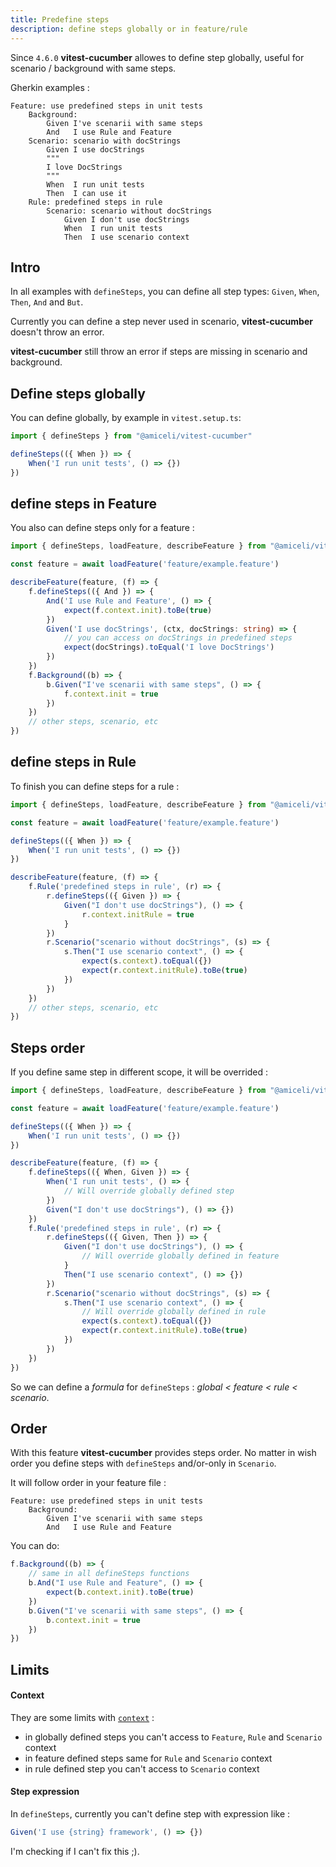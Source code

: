 ```yaml
---
title: Predefine steps
description: define steps globally or in feature/rule
---
```


Since `4.6.0` **vitest-cucumber** allowes to define step globally, useful
for scenario / background with same steps.

Gherkin examples :

```gherkin
Feature: use predefined steps in unit tests
    Background:
        Given I've scenarii with same steps
        And   I use Rule and Feature
    Scenario: scenario with docStrings
        Given I use docStrings
        """
        I love DocStrings
        """
        When  I run unit tests
        Then  I can use it
    Rule: predefined steps in rule
        Scenario: scenario without docStrings
            Given I don't use docStrings
            When  I run unit tests
            Then  I use scenario context
```

## Intro

In all examples with `defineSteps`, you can define 
all step types: `Given`, `When`, `Then`, `And` and `But`.

Currently you can define a step never used in scenario, **vitest-cucumber** 
doesn't throw an error.

**vitest-cucumber** still throw an error if steps are missing in scenario and background.

## Define steps globally

You can define globally, by example in `vitest.setup.ts`:

```typescript
import { defineSteps } from "@amiceli/vitest-cucumber"

defineSteps(({ When }) => {
    When('I run unit tests', () => {})
})
```

## define steps in Feature

You also can define steps only for a feature :

```typescript
import { defineSteps, loadFeature, describeFeature } from "@amiceli/vitest-cucumber"

const feature = await loadFeature('feature/example.feature')

describeFeature(feature, (f) => {
    f.defineSteps(({ And }) => {
        And('I use Rule and Feature', () => {
            expect(f.context.init).toBe(true)
        })
        Given('I use docStrings', (ctx, docStrings: string) => {
            // you can access on docStrings in predefined steps
            expect(docStrings).toEqual('I love DocStrings')
        })
    })
    f.Background((b) => {
        b.Given("I've scenarii with same steps", () => {
            f.context.init = true
        })
    })
    // other steps, scenario, etc
})
```

## define steps in Rule

To finish you can define steps for a rule :

```typescript
import { defineSteps, loadFeature, describeFeature } from "@amiceli/vitest-cucumber"

const feature = await loadFeature('feature/example.feature')

defineSteps(({ When }) => {
    When('I run unit tests', () => {})
})

describeFeature(feature, (f) => {
    f.Rule('predefined steps in rule', (r) => {
        r.defineSteps(({ Given }) => {
            Given("I don't use docStrings"), () => {
                r.context.initRule = true
            }
        })
        r.Scenario("scenario without docStrings", (s) => {
            s.Then("I use scenario context", () => {
                expect(s.context).toEqual({})
                expect(r.context.initRule).toBe(true)
            })
        })
    })
    // other steps, scenario, etc
})
```

## Steps order

If you define same step in different scope, it will be overrided :

```typescript
import { defineSteps, loadFeature, describeFeature } from "@amiceli/vitest-cucumber"

const feature = await loadFeature('feature/example.feature')

defineSteps(({ When }) => {
    When('I run unit tests', () => {})
})

describeFeature(feature, (f) => {
    f.defineSteps(({ When, Given }) => {
        When('I run unit tests', () => {
            // Will override globally defined step
        })
        Given("I don't use docStrings"), () => {})
    })
    f.Rule('predefined steps in rule', (r) => {
        r.defineSteps(({ Given, Then }) => {
            Given("I don't use docStrings"), () => {
                // Will override globally defined in feature
            }
            Then("I use scenario context", () => {})
        })
        r.Scenario("scenario without docStrings", (s) => {
            s.Then("I use scenario context", () => {
                // Will override globally defined in rule
                expect(s.context).toEqual({})
                expect(r.context.initRule).toBe(true)
            })
        })
    })
})
```

So we can define a *formula* for `defineSteps` : *global < feature < rule < scenario*.

## Order

With this feature **vitest-cucumber** provides steps order.
No matter in wish order you define steps with `defineSteps` and/or-only in `Scenario`.

It will follow order in your feature file :

```gherkin
Feature: use predefined steps in unit tests
    Background:
        Given I've scenarii with same steps
        And   I use Rule and Feature
```

You can do:

```typescript
f.Background((b) => {
    // same in all defineSteps functions
    b.And("I use Rule and Feature", () => {
        expect(b.context.init).toBe(true)
    })
    b.Given("I've scenarii with same steps", () => {
        b.context.init = true
    })
})
```

## Limits

#### Context 

They are some limits with [`context`](https://vitest-cucumber.miceli.click/features/structure-context) :
- in globally defined steps you can't access to `Feature`, `Rule` and `Scenario` context
- in feature defined steps same for `Rule` and `Scenario` context
- in rule defined step you can't access to `Scenario` context

#### Step expression

In `defineSteps`, currently you can't define step with expression like : 

```typescript
Given('I use {string} framework', () => {})
```

I'm checking if I can't fix this ;).